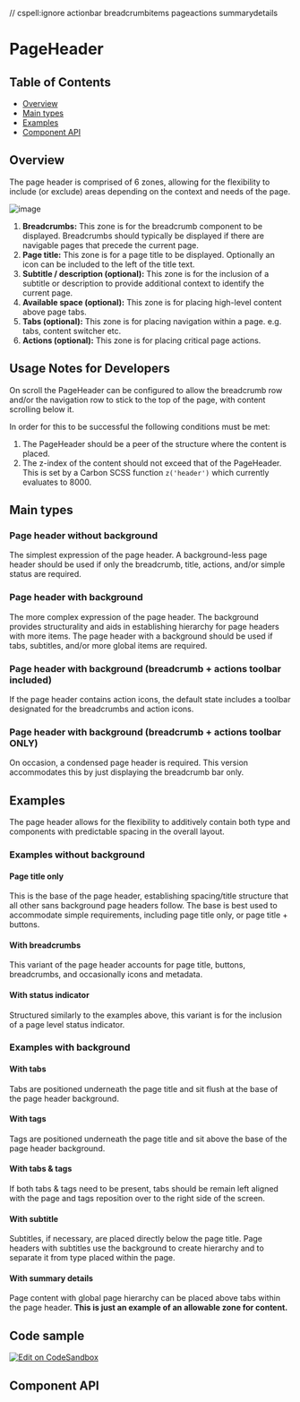 // cspell:ignore actionbar breadcrumbitems pageactions summarydetails

# PageHeader

## Table of Contents

- [Overview](#overview)
- [Main types](#main-types)
- [Examples](#examples)
- [Component API](#component-api)

## Overview

The page header is comprised of 6 zones, allowing for the flexibility to include
(or exclude) areas depending on the context and needs of the page.

![image](https://user-images.githubusercontent.com/50155706/93520637-69dcad00-f8f4-11ea-8d2a-d56c90beb0b4.png)

1. **Breadcrumbs:** This zone is for the breadcrumb component to be displayed.
   Breadcrumbs should typically be displayed if there are navigable pages that
   precede the current page.
2. **Page title:** This zone is for a page title to be displayed. Optionally an
   icon can be included to the left of the title text.
3. **Subtitle / description (optional):** This zone is for the inclusion of a
   subtitle or description to provide additional context to identify the current
   page.
4. **Available space (optional):** This zone is for placing high-level content
   above page tabs.
5. **Tabs (optional):** This zone is for placing navigation within a page. e.g.
   tabs, content switcher etc.
6. **Actions (optional):** This zone is for placing critical page actions.

## Usage Notes for Developers

On scroll the PageHeader can be configured to allow the breadcrumb row and/or
the navigation row to stick to the top of the page, with content scrolling below
it.

In order for this to be successful the following conditions must be met:

1. The PageHeader should be a peer of the structure where the content is placed.
2. The z-index of the content should not exceed that of the PageHeader. This is
   set by a Carbon SCSS function `z('header')` which currently evaluates
   to 8000.

## Main types

### Page header without background

The simplest expression of the page header. A background-less page header should
be used if only the breadcrumb, title, actions, and/or simple status are
required.

<Canvas>
  <Story id={getStoryId(PageHeader.displayName, 'with-buttons')} />
</Canvas>

### Page header with background

The more complex expression of the page header. The background provides
structurality and aids in establishing hierarchy for page headers with more
items. The page header with a background should be used if tabs, subtitles,
and/or more global items are required.

<Canvas>
  <Story id={getStoryId(PageHeader.displayName, 'with-tabs')} />
</Canvas>

### Page header with background (breadcrumb + actions toolbar included)

If the page header contains action icons, the default state includes a toolbar
designated for the breadcrumbs and action icons.

<Canvas>
  <Story id={getStoryId(PageHeader.displayName, 'with-actions-toolbar')} />
</Canvas>

### Page header with background (breadcrumb + actions toolbar ONLY)

On occasion, a condensed page header is required. This version accommodates this
by just displaying the breadcrumb bar only.

<Canvas>
  <Story
    id={getStoryId(
      PageHeader.displayName,
      'with-breadcrumb-actions-toolbar-only'
    )}
  />
</Canvas>

## Examples

The page header allows for the flexibility to additively contain both type and
components with predictable spacing in the overall layout.

### Examples without background

#### Page title only

This is the base of the page header, establishing spacing/title structure that
all other sans background page headers follow. The base is best used to
accommodate simple requirements, including page title only, or page title +
buttons.

<Canvas>
  <Story id={getStoryId(PageHeader.displayName, 'with-title')} />
</Canvas>

#### With breadcrumbs

This variant of the page header accounts for page title, buttons, breadcrumbs,
and occasionally icons and metadata.

<Canvas>
  <Story id={getStoryId(PageHeader.displayName, 'with-breadcrumbs')} />
</Canvas>

#### With status indicator

Structured similarly to the examples above, this variant is for the inclusion of
a page level status indicator.

<Canvas>
  <Story id={getStoryId(PageHeader.displayName, 'with-buttons')} />
</Canvas>

### Examples with background

#### With tabs

Tabs are positioned underneath the page title and sit flush at the base of the
page header background.

<Canvas>
  <Story id={getStoryId(PageHeader.displayName, 'with-tabs')} />
</Canvas>

#### With tags

Tags are positioned underneath the page title and sit above the base of the page
header background.

<Canvas>
  <Story id={getStoryId(PageHeader.displayName, 'with-tags')} />
</Canvas>

#### With tabs & tags

If both tabs & tags need to be present, tabs should be remain left aligned with
the page and tags reposition over to the right side of the screen.

<Canvas>
  <Story id={getStoryId(PageHeader.displayName, 'with-tabs-and-tags')} />
</Canvas>

#### With subtitle

Subtitles, if necessary, are placed directly below the page title. Page headers
with subtitles use the background to create hierarchy and to separate it from
type placed within the page.

<Canvas>
  <Story id={getStoryId(PageHeader.displayName, 'with-subtitle')} />
</Canvas>

#### With summary details

Page content with global page hierarchy can be placed above tabs within the page
header. **This is just an example of an allowable zone for content.**

<Canvas>
  <Story id={getStoryId(PageHeader.displayName, 'with-summary-details')} />
</Canvas>

## Code sample

[<img alt="Edit on CodeSandbox" src="https://codesandbox.io/static/img/play-codesandbox.svg" />](https://codesandbox.io/s/pageheaderexample-rs5ie)

## Component API

<ArgsTable />

